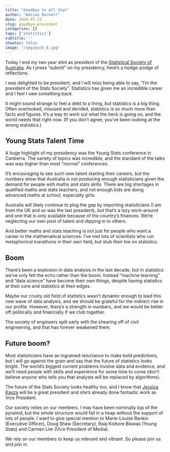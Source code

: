 ```yaml
---
title: "Goodbye to all that"
author: "Adrian Barnett"
date: 2020-07-23
slug: goodbye-president
categories: []
tags: ['statistics']
subtitle: ''
showtoc: false
image: "/img/path_6.jpg"
---
```


Today I end my two year stint as president of the [Statistical Society of Australia](https://www.statsoc.org.au). As I press "submit" on my presidency, here's a hodge-podge of reflections. 

I was delighted to be president, and I will miss being able to say, "I'm the president of the Stats Society". Statistics has given me an incredible career and I feel I owe something back. 

It might sound strange to feel a debt to a thing, but statistics is a big thing. Often overlooked, misused and derided, statistics is so much more than facts and figures. 
It's a way to work out what the heck is going on, and the world needs that right now. (If you don't agree, you've been looking at the wrong statistics.) 

## Young Stats Talent Time

A huge highlight of my presidency was the Young Stats conference in Canberra. The variety of topics was incredible, and the standard of the talks was way higher than most "normal" conferences. 

It's encouraging to see such new talent starting their careers, but the numbers show that Australia is not producing enough statisticians given the demand for people with maths and stats skills. 
There are big shortages in qualified maths and stats teachers, and not enough kids are doing advanced maths at school, especially girls. 

Australia will likely continue to plug the gap by importing statisticians (I am from the UK and so was the last president), but that's a lazy work-around and one that is only available because of the country's finances.
We're neglecting our own pool of talent and dipping in to others. 

And better maths and stats teaching is not just for people who want a career in the mathematical sciences. 
I've met lots of scientists who run metaphorical marathons in their own field, but stub their toe on statistics.

## Boom

There's been a explosion in data analysis in the last decade, but in statistics we've only felt the echo rather than the boom.
Instead "machine learning" and "data science" have become their own things, despite having statistics at their core and statistics at their edges.

Maybe our crusty old field of statistics wasn't dynamic enough to lead this new wave of data analysis, and we should be grateful for the indirect rise in our profile.
However, there's a strength in numbers, and we would be better off politically and financially if we club together.

The society of engineers split early with the shearing off of civil engineering, and that has forever weakened them.

## Future boom?

Most statisticians have an ingrained reluctance to make bold predictions, but I will go against the grain and say that the future of statistics looks bright.
The world's biggest current problems involve data and evidence, and we'll need people with skills and experience for some time to come (don't believe anyone who tells you that analysts will be replaced by algorithms).

The future of the Stats Society looks healthy too, and I know that [Jessica Kasza](https://research.monash.edu/en/persons/jessica-kasza) will be a great president and she's already done fantastic work as Vice President.

Our society relies on our members. I may have been nominally top of the pyramid, but the whole structure would fall in a heap without the support of lots of people. I want to give special mention to Marie-Louise Rankin (Executive Officer), Doug Shaw (Secretary), Raaj Kishore Biswas (Young Stats) and Carmen Lim (Vice President of Media).

We rely on our members to keep us relevant and vibrant. 
So please join us and join in.
